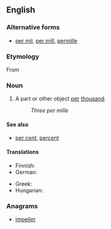 {{wikipedia}}
==English==

===Alternative forms===
* [[per mil]], [[per mill]], [[permille]]

===Etymology===
From {{etyl|la|en}} {{term|per|lang=la}} {{term|mille|mīlle|thousand|lang=la}}

===Noun===
{{en-noun|per mille}}

# A part or other object [[per]] [[thousand]].
#: ''Three per mille''

====See also====
* [[per cent]], [[percent]]

====Translations====
{{trans-top|per thousand}}
* Finnish: {{t+|fi|promille}}
* German: {{t+|de|Promille|n}}
{{trans-mid}}
* Greek: {{t-|el|τοις χιλίοις}}
* Hungarian: {{t-|hu|ezrelék}}
{{trans-bottom}}

===Anagrams===
* [[impeller#English|impeller]]